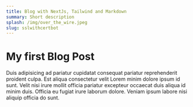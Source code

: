 ```yaml
---
title: Blog with NextJs, Tailwind and Markdown
summary: Short description
splash: /img/over_the_wire.jpeg
slug: sslwithcertbot
---
```


# My first Blog Post

Duis adipisicing ad pariatur cupidatat consequat pariatur reprehenderit proident culpa.
Est aliqua consectetur velit Lorem minim dolore ipsum id sunt. Velit nisi irure mollit officia
pariatur excepteur occaecat duis aliqua id minim duis. Officia eu fugiat irure laborum dolore.
Veniam ipsum labore nisi aliquip officia do sunt.
